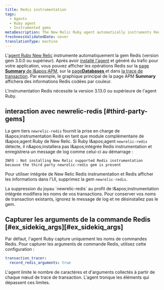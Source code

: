 ```yaml
---
title: Redis instrumentation
tags:
  - Agents
  - Ruby agent
  - Instrumented gems
metaDescription: The New Relic Ruby agent automatically instruments Redis tasks.
freshnessValidatedDate: never
translationType: machine
---
```


L'[agent Ruby New Relic](/docs/agents/ruby-agent/getting-started/new-relic-ruby) instrumente automatiquement la gem Redis (version gem 3.0.0 ou supérieur). Après avoir [installé l'agent](/docs/agents/ruby-agent/installation-configuration/ruby-agent-installation) et généré du trafic pour votre application, vous pouvez afficher les opérations Redis sur la [page <DNT>**Summary**</DNT> de l&amp;apos;APM](/docs/apm/applications-menu/monitoring/apm-overview-page), sur la [page<DNT>**Databases**</DNT> ](/docs/apm/applications-menu/monitoring/databases-slow-queries-page)et dans [la trace de transaction](/docs/apm/transactions/transaction-traces/transaction-traces). Par exemple, le graphique principal de la page APM <DNT>**Summary**</DNT> affichera des informations Redis codées par couleur.

<Callout variant="tip">
  L'instrumentation Redis nécessite la version 3.13.0 ou supérieure de l'agent Ruby.
</Callout>

## interaction avec newrelic-redis [#third-party-gems]

La gem tiers `newrelic-redis` fournit la prise en charge de l&amp;apos;instrumentation Redis en tant que module complémentaire de l&amp;apos;agent Ruby de New Relic. Si Ruby l&amp;apos;agent `newrelic-redis` détecte, il n&amp;apos;installera pas l&amp;apos;intégrée Redis instrumentation et enregistrera un message de log comme celui-ci au démarrage :

```log
INFO : Not installing New Relic supported Redis instrumentation because the third party newrelic-redis gem is present
```

Pour utiliser intégrée de New Relic Redis instrumentation et Redis afficher les informations dans l'UI, supprimez la gem `newrelic-redis`.

<Callout variant="important">
  La suppression du joyau `newrelic-redis` au profit de l&amp;apos;instrumentation intégrée modifiera les noms de vos transactions. Pour conserver vos noms de transaction existants, ignorez le message de log et ne désinstallez pas le gem.
</Callout>

## Capturer les arguments de la commande Redis [#ex\_sidekiq\_args][#ex_sidekiq_args]

Par défaut, l'agent Ruby capture uniquement les noms de commandes Redis. Pour capturer les arguments de commande Redis, utilisez cette configuration :

```yml
transaction_tracer:
  record_redis_arguments: true
```

L'agent limite le nombre de caractères et d'arguments collectés à partir de chaque nœud de trace de transaction. L'agent tronque les éléments qui dépassent ces limites.